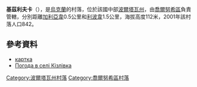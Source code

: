 {{coord|50|15|13|N|32|54|58|E|scale:100000_region:UA|display=title}}

'''基茲利夫卡'''（{{lang-uk|Кізлівка}}），是[[烏克蘭|烏克蘭]]的村落，位於該國中部[[波爾塔瓦州|波爾塔瓦州]]，由[[喬爾努希區|喬爾努希區]]負責管轄，分別距離[[加利亞韋|加利亞韋]]0.5公里和[[利波韋_(喬爾努希區)|利波韋]]1.5公里，海拔高度112米，2001年該村落人口842。

==參考資料==
* [http://gska2.rada.gov.ua/pls/z7502/A005?rdat1=24.11.2008&rf7571=26824 картка]{{dead link|date=2017年12月 |bot=InternetArchiveBot |fix-attempted=yes }}
* [http://weather.in.ua/ua/poltavskaja/10542 Погода в селі Кізлівка] {{Wayback|url=http://weather.in.ua/ua/poltavskaja/10542 |date=20160305205838 }}

{{DEFAULTSORT:Кізлівка}}
[[Category:波爾塔瓦州村落|Category:波爾塔瓦州村落]]
[[Category:喬爾努希區村落|Category:喬爾努希區村落]]


{{Poltava-geo-stub}}